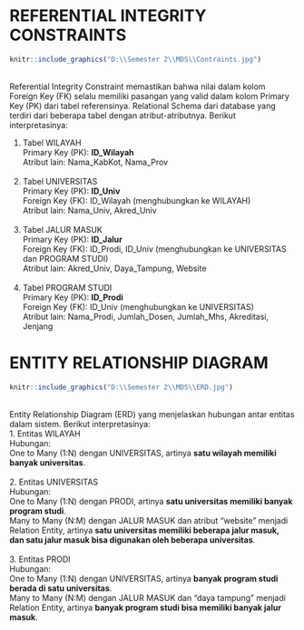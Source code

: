 # REFERENTIAL INTEGRITY CONSTRAINTS

```r
knitr::include_graphics("D:\\Semester 2\\MDS\\Contraints.jpg")
```
<br>
Referential Integrity Constraint memastikan bahwa nilai dalam kolom Foreign Key (FK) selalu memiliki pasangan yang valid dalam kolom Primary Key (PK) dari tabel referensinya. Relational Schema dari database yang terdiri dari beberapa tabel dengan atribut-atributnya. Berikut interpretasinya: <br>

1.  Tabel WILAYAH <br>
Primary Key (PK): **ID_Wilayah** <br>
Atribut lain: Nama_KabKot, Nama_Prov <br>
<br>
2.  Tabel UNIVERSITAS <br>
Primary Key (PK): **ID_Univ** <br>
Foreign Key (FK): ID_Wilayah (menghubungkan ke WILAYAH) <br>
Atribut lain: Nama_Univ, Akred_Univ <br>
<br>
3.  Tabel JALUR MASUK <br>
Primary Key (PK): **ID_Jalur** <br>
Foreign Key (FK): ID_Prodi, ID_Univ (menghubungkan ke UNIVERSITAS dan PROGRAM STUDI) <br>
Atribut lain: Akred_Univ, Daya_Tampung, Website <br>
<br>
4.  Tabel PROGRAM STUDI <br>
Primary Key (PK): **ID_Prodi** <br>
Foreign Key (FK): ID_Univ (menghubungkan ke UNIVERSITAS) <br>
Atribut lain: Nama_Prodi, Jumlah_Dosen, Jumlah_Mhs, Akreditasi, Jenjang <br>

# ENTITY RELATIONSHIP DIAGRAM

```r
knitr::include_graphics("D:\\Semester 2\\MDS\\ERD.jpg")
```
<br>
Entity Relationship Diagram (ERD) yang menjelaskan hubungan antar entitas dalam sistem. Berikut interpretasinya:
<br>
1. Entitas WILAYAH <br>
Hubungan: <br>
One to Many (1:N) dengan UNIVERSITAS, artinya **satu wilayah memiliki banyak universitas**. <br>
<br>
2. Entitas UNIVERSITAS <br>
Hubungan: <br>
One to Many (1:N) dengan PRODI, artinya **satu universitas memiliki banyak program studi**. <br>
Many to Many (N:M) dengan JALUR MASUK dan atribut "website" menjadi Relation Entity, artinya **satu universitas memiliki beberapa jalur masuk, dan satu jalur masuk bisa digunakan oleh beberapa universitas**. <br>
<br>
3. Entitas PRODI <br>
Hubungan: <br>
One to Many (1:N) dengan UNIVERSITAS, artinya **banyak program studi berada di satu universitas**. <br>
Many to Many (N:M) dengan JALUR MASUK dan "daya tampung" menjadi Relation Entity, artinya **banyak program studi bisa memiliki banyak jalur masuk**.

